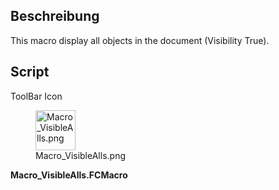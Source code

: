<languages/>

{{Macro/de
|Name=Alles sichtbar
|Icon=Macro_VisibleAlls.png
|Description=Dieses Makro zeigt alle Objekte im Dokument an (Visibility=True).
|Author=Mario52
|Version=00.01
|Date=2015-11-12
|FCVersion=Alle
|Download=[https://wiki.freecad.org/images/1/19/Macro_VisibleAlls.png Werkzeugleisten-Symbol]
|SeeAlso=[[Macro_Toggle_Visibility2_1-2/de|Makro Sichtbarkeit2 1-2 umschalten]]<br>[[Macro_Toggle_Visibility2_2-2/de|Makro Sichtbarkeit2 2-2 umschalten]]<br>[[Macro_Toggle_Visibility/de|Makro Sichtbarkeit umschalten]]<br>[[Macro_HiddenAlls/de|Makro Alles ausblenden]]<br>[[Macro If Selected Stay If Not Then Delete/de|Makro Behalten wenn ausgewählt, sonst löschen]]
}}

<span id="Description"></span>
==Beschreibung==

<div lang="en" dir="ltr" class="mw-content-ltr">
This macro display all objects in the document (Visibility True).
</div>

<div lang="en" dir="ltr" class="mw-content-ltr">
==Script==
</div>

<div lang="en" dir="ltr" class="mw-content-ltr">
ToolBar Icon
</div>
[[Image:Macro_VisibleAlls.png|64px]]

'''Macro_VisibleAlls.FCMacro'''

{{MacroCode|code=
import FreeCAD
#Macro_VisibleAlls
__title__="Macro_DisplayAllObjects"
__author__ = "Mario52"
__url__     = "https://freecad.org/index-fr.html"
__version__ = "00.00"
__date__    = "11/11/2015"

try:
    for ShapeNameObj in FreeCAD.ActiveDocument.Objects:   # displyed alls objects
        #print ShapeNameObj.Name
        FreeCADGui.ActiveDocument.getObject(ShapeNameObj.Name).Visibility = True
except Exception:
    None
}}

{{clear}}